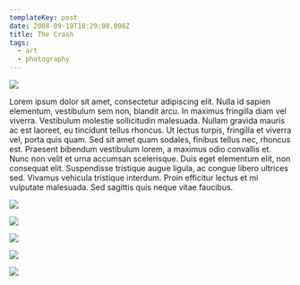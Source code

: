```yaml
---
templateKey: post
date: 2008-09-19T10:29:00.000Z
title: The Crash
tags:
  - art
  - photography
---
```

![](../../static/assets/20081005-JHARRELL-DREAM-36.jpg)

Lorem ipsum dolor sit amet, consectetur adipiscing elit. Nulla id sapien elementum, vestibulum sem non, blandit arcu. In maximus fringilla diam vel viverra. Vestibulum molestie sollicitudin malesuada. Nullam gravida mauris ac est laoreet, eu tincidunt tellus rhoncus. Ut lectus turpis, fringilla et viverra vel, porta quis quam. Sed sit amet quam sodales, finibus tellus nec, rhoncus est. Praesent bibendum vestibulum lorem, a maximus odio convallis et. Nunc non velit et urna accumsan scelerisque. Duis eget elementum elit, non consequat elit. Suspendisse tristique augue ligula, ac congue libero ultrices sed. Vivamus vehicula tristique interdum. Proin efficitur lectus et mi vulputate malesuada. Sed sagittis quis neque vitae faucibus.

![](../../static/assets/20080919-JHARRELL-DREAM-149.jpg)

![](../../static/assets/20080919-JHARRELL-DREAM-153.jpg)

![](../../static/assets/20081005-JHARRELL-DREAM-50.jpg)

![](../../static/assets/20080919-JHARRELL-DREAM-45.jpg)

![](../../static/assets/20080919-JHARRELL-DREAM-30.jpg)